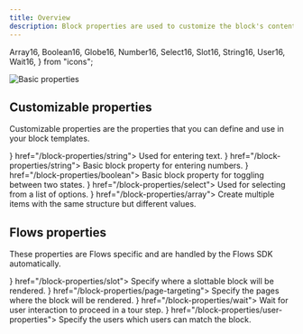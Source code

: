 ```yaml
---
title: Overview
description: Block properties are used to customize the block's content, appearance, and behavior.
---
```


  Array16,
  Boolean16,
  Globe16,
  Number16,
  Select16,
  Slot16,
  String16,
  User16,
  Wait16,
} from "icons";

![Basic properties](/block-properties/basic-properties.png)

## Customizable properties

Customizable properties are the properties that you can define and use in your block templates.

<Cards>
  <Card title="String" icon={<String16 />} href="/block-properties/string">
    Used for entering text.
  </Card>
  <Card title="Number" icon={<Number16 />} href="/block-properties/string">
    Basic block property for entering numbers.
  </Card>
  <Card title="Boolean" icon={<Boolean16 />} href="/block-properties/boolean">
    Basic block property for toggling between two states.
  </Card>
  <Card title="Select" icon={<Select16 />} href="/block-properties/select">
    Used for selecting from a list of options.
  </Card>
  <Card title="Array" icon={<Array16 />} href="/block-properties/array">
    Create multiple items with the same structure but different values.
  </Card>
</Cards>

## Flows properties

These properties are Flows specific and are handled by the Flows SDK automatically.

<Cards>
  <Card title="Slot" icon={<Slot16 />} href="/block-properties/slot">
    Specify where a slottable block will be rendered.
  </Card>
  <Card title="Page targeting" icon={<Globe16 />} href="/block-properties/page-targeting">
    Specify the pages where the block will be rendered.
  </Card>
  <Card title="Wait" icon={<Wait16 />} href="/block-properties/wait">
   Wait for user interaction to proceed in a tour step.
  </Card>
  <Card title="User properties" icon={<User16 />} href="/block-properties/user-properties">
    Specify the users which users can match the block.
  </Card>

</Cards>
